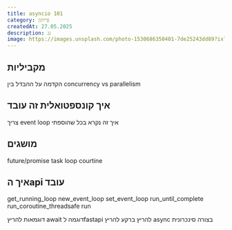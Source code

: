 ```yaml
---
title: asyncio 101
category: פייתון
createdAt: 27.05.2025
description: גג
image: https://images.unsplash.com/photo-1530686350401-7de25243dd89?ixlib=rb-4.0.3&ixid=M3wxMjA3fDB8MHxwaG90by1wYWdlfHx8fGVufDB8fHx8fA%3D%3D&auto=format&fit=crop&w=2071&q=80
---
```


## מקביליות

הקדמה על ההבדל בין
concurrency vs parallelism

## איך קונספטואלית זה עובד

צריך event loop
איך זה נקרא בכל שהוספתי

## מושגים

future/promise
task
loop
courtine

## איך הapi עובד

get_running_loop
new_event_loop
set_event_loop
run_until_complete
run_coroutine_threadsafe
run

דוגמאות
להריץ await
דוגמה לfastapi
להריץ ברקע
להריץ async בצורה סינכרונית
